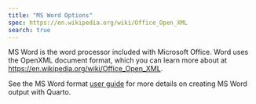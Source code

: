 ```yaml
---
title: "MS Word Options"
spec: https://en.wikipedia.org/wiki/Office_Open_XML
search: true
---
```


MS Word is the word processor included with Microsoft Office. Word uses the OpenXML document format, which you can learn more about at <https://en.wikipedia.org/wiki/Office_Open_XML>.

See the MS Word format [user guide](../../output-formats/ms-word.qmd) for more details on creating MS Word output with Quarto.

